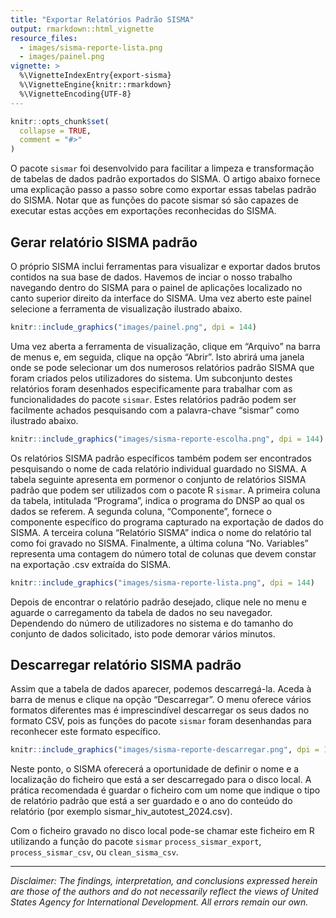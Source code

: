 ```yaml
---
title: "Exportar Relatórios Padrão SISMA"
output: rmarkdown::html_vignette
resource_files:
  - images/sisma-reporte-lista.png
  - images/painel.png
vignette: >
  %\VignetteIndexEntry{export-sisma}
  %\VignetteEngine{knitr::rmarkdown}
  %\VignetteEncoding{UTF-8}
---   
```


```r
knitr::opts_chunk$set(
  collapse = TRUE,
  comment = "#>"
)
```

O pacote `sismar` foi desenvolvido para facilitar a limpeza e transformação de tabelas de dados padrão exportados do SISMA. O artigo abaixo fornece uma explicação passo a passo sobre como exportar essas tabelas padrão do SISMA. Notar que as funções do pacote sismar só são capazes de executar estas acções em exportações reconhecidas do SISMA.  

## Gerar relatório SISMA padrão 

O próprio SISMA inclui ferramentas para visualizar e exportar dados brutos contidos na sua base de dados.  Havemos de inciar o nosso trabalho navegando dentro do SISMA para o painel de aplicações localizado no canto superior direito da interface do SISMA. Uma vez aberto este painel selecione a ferramenta de visualização ilustrado abaixo.  

```r
knitr::include_graphics("images/painel.png", dpi = 144)
```

Uma vez aberta a ferramenta de visualização, clique em “Arquivo” na barra de menus e, em seguida, clique na opção “Abrir”. Isto abrirá uma janela onde se pode selecionar um dos numerosos relatórios padrão SISMA que foram criados pelos utilizadores do sistema. Um subconjunto destes relatórios foram desenhados especificamente para trabalhar com as funcionalidades do pacote `sismar`. Estes relatórios padrão podem ser facilmente achados pesquisando com a palavra-chave "sismar" como ilustrado abaixo.

```r
knitr::include_graphics("images/sisma-reporte-escolha.png", dpi = 144)
```

Os relatórios SISMA padrão específicos também podem ser encontrados pesquisando o nome de cada relatório individual guardado no SISMA. A tabela seguinte apresenta em pormenor o conjunto de relatórios SISMA padrão que podem ser utilizados com o pacote R `sismar`. A primeira coluna da tabela, intitulada “Programa”, indica o programa do DNSP ao qual os dados se referem.  A segunda coluna, “Componente”, fornece o componente específico do programa capturado na exportação de dados do SISMA.  A terceira coluna “Relatório SISMA" indica o nome do relatório tal como foi gravado no SISMA.  Finalmente, a última coluna “No. Variables” representa uma contagem do número total de colunas que devem constar na exportação .csv extraída do SISMA.

```r
knitr::include_graphics("images/sisma-reporte-lista.png", dpi = 144)
```

Depois de encontrar o relatório padrão desejado, clique nele no menu e aguarde o carregamento da tabela de dados no seu navegador. Dependendo do número de utilizadores no sistema e do tamanho do conjunto de dados solicitado, isto pode demorar vários minutos.

## Descarregar relatório SISMA padrão

Assim que a tabela de dados aparecer, podemos descarregá-la. Aceda à barra de menus e clique na opção “Descarregar”. O menu oferece vários formatos diferentes mas é imprescindível descarregar os seus dados no formato CSV, pois as funções do pacote `sismar` foram desenhandas para reconhecer este formato específico.



```r
knitr::include_graphics("images/sisma-reporte-descarregar.png", dpi = 144)
```

Neste ponto, o SISMA oferecerá a oportunidade de definir o nome e a localização do ficheiro que está a ser descarregado para o disco local. A prática recomendada é guardar o ficheiro com um nome que indique o tipo de relatório padrão que está a ser guardado e o ano do conteúdo do relatório (por exemplo sismar_hiv_autotest_2024.csv).

Com o ficheiro gravado no disco local pode-se chamar este ficheiro em R utilizando a função do pacote `sismar` `process_sismar_export`, `process_sismar_csv`, ou `clean_sisma_csv`.  





---

*Disclaimer: The findings, interpretation, and conclusions expressed herein are those of the authors and do not necessarily reflect the views of United States Agency for International Development. All errors remain our own.*
